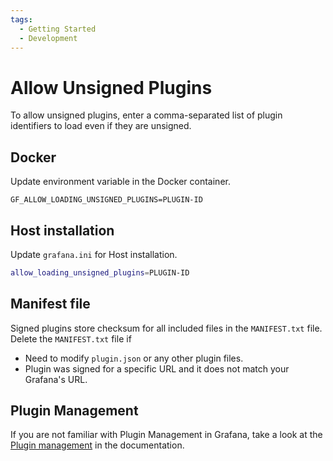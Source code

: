 ```yaml
---
tags:
  - Getting Started
  - Development
---
```


# Allow Unsigned Plugins

To allow unsigned plugins, enter a comma-separated list of plugin identifiers to load even if they are unsigned.

## Docker

Update environment variable in the Docker container.

```docker
GF_ALLOW_LOADING_UNSIGNED_PLUGINS=PLUGIN-ID
```

## Host installation

Update `grafana.ini` for Host installation.

```sh
allow_loading_unsigned_plugins=PLUGIN-ID
```

## Manifest file

Signed plugins store checksum for all included files in the `MANIFEST.txt` file. Delete the `MANIFEST.txt` file if

- Need to modify `plugin.json` or any other plugin files.
- Plugin was signed for a specific URL and it does not match your Grafana's URL.

## Plugin Management

If you are not familiar with Plugin Management in Grafana, take a look at the [Plugin management](https://grafana.com/docs/grafana/latest/administration/plugin-management/) in the documentation.
